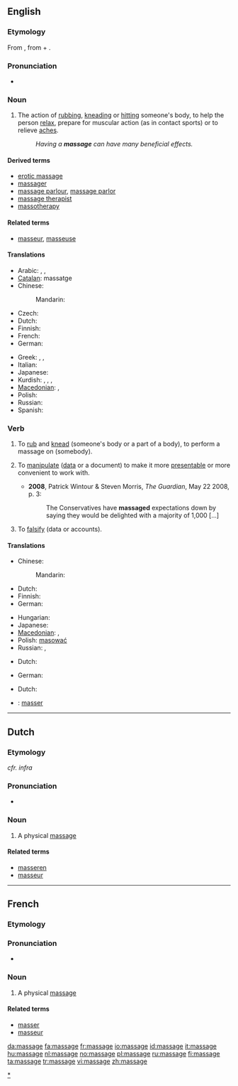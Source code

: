 {{also|Massage}}
==English==

===Etymology===
From {{etyl|fr}} {{term|massage|lang=fr}}, from {{term|masser||to [[mass]](age)}} + {{term|-age}}.

===Pronunciation===
{{wikipedia}}
* {{a|US}} {{IPA|/məˈsɑʒ/}}

===Noun===
{{en-noun}}

# The action of [[rub]]bing, [[knead]]ing or [[hit]]ting someone's body, to help the person [[relax]], prepare for muscular action (as in contact sports) or to relieve [[ache]]s.
#: ''Having a '''massage''' can have many beneficial effects.''

====Derived terms====
* [[erotic massage]]
* [[massager]]
* [[massage parlour]], [[massage parlor]]
* [[massage therapist]]
* [[massotherapy]]

====Related terms====
* [[masseur]], [[masseuse]]

====Translations====
{{trans-top|rubbing, kneading, or hitting muscled part of a body}}
* Arabic: {{t|ar|تدليك|m|tr=tadliik|sc=Arab}},  {{t|ar|تمسيد|m|tr=tamsiik|sc=Arab}},  {{t|ar|مساج|m|tr=masaaj|sc=Arab}}
* [[Catalan]]: massatge {{m}}
* Chinese:
*: Mandarin: {{t-|cmn|按摩|tr=ànmó|sc=Hani}}
* Czech: {{t-|cs|masáž|f}}
* Dutch: {{t+|nl|massage|f}}
* Finnish: {{t+|fi|hieronta}}
* French: {{t+|fr|massage|m}}
* German: {{t+|de|Massage|f}}
{{trans-mid}}
* Greek: {{t|el|μαλάσσω|tr=malassoo|sc=Grek}},  {{t|el|χειρομαλάσσω|tr=cheiromalassoo|sc=Grek}},  {{t|el|εντρίβω|tr=entriboo|sc=Grek}}
* Italian: {{t+|it|massaggio|m}}
* Japanese: {{t|ja|マッサージ|tr=''massāji''|sc=Jpan}}
* Kurdish: {{t|ku|gemirandin|f}}, {{t|ku|perixandin|f}}, {{t|ku|mistdan|f}}, {{t+|ku|masaj|f}}
* [[Macedonian]]: {{t|mk|масажа|f|tr=masáža|xs=Macedonian}},  {{t|mk|трлање|n|tr=t'rlanje|xs=Macedonian}}
* Polish: {{t-|pl|masaż|m}}
* Russian: {{t|ru|массаж|m|tr=massáž|sc=Cyrl}}
* Spanish: {{t-|es|masaje|m}}
{{trans-bottom}}

===Verb===
{{en-verb|massag|ing}}

# {{transitive}} To [[rub]] and [[knead]] (someone's body or a part of a body), to perform a massage on (somebody).
# {{transitive}} To [[manipulate]] ([[data]] or a document) to make it more [[presentable]] or more convenient to work with.
#* '''2008''', Patrick Wintour & Steven Morris, ''The Guardian'', May 22 2008, p. 3:
#*: The Conservatives have '''massaged''' expectations down by saying they would be delighted with a majority of 1,000 [...]
# {{transitive}} To [[falsify]] (data or accounts).

====Translations====
{{trans-top|to perform a massage on somebody}}
* Chinese:
*: Mandarin: {{t-|cmn|按摩|tr=ànmó|sc=Hani}}
* Dutch: {{t-|nl|masseren}}
* Finnish: {{t-|fi|hieroa}}
* German: {{t+|de|massieren}}
{{trans-mid}}
* Hungarian: {{t|hu|masszíroz}}
* Japanese: {{t|ja|マッサージする|tr=massāji-surú|sc=Jpan}}
* [[Macedonian]]: {{t|mk|масира|tr=masíra|xs=Macedonian}},  {{t|mk|трла|tr=t'rla|xs=Macedonian}}
* Polish: [[masować]]
* Russian: {{t|ru|массировать|tr=massírovat'|sc=Cyrl}} {{impf}},  {{t|ru|делать массаж|tr=délat' massáž|sc=Cyrl}}
{{trans-bottom}}

{{trans-top|to manipulate data or a document}}
* Dutch: {{t-|nl|manipuleren}}
{{trans-mid}}
* German: {{t+|de|schönen}}
{{trans-bottom}}

{{trans-top|to falsify data or accounts}}
* Dutch: {{t+|nl|vervalsen}}
{{trans-mid}}
{{trans-bottom}}

{{checktrans-top}}
* {{ttbc|French}}: [[masser]]
{{checktrans-bottom}}

[[Category:Massage|*]]

----

==Dutch==

===Etymology===
{{etyl|fr}} ''cfr. infra''

===Pronunciation===
* {{audio|Nl-massage.ogg|Audio}}

===Noun===
{{nl-noun|massages|massagetje}}

# A physical [[#English|massage]]

====Related terms====
* [[masseren]]
* [[masseur]] {{m}}

----

==French==

===Etymology===
{{suffix|masser|age|lang=fr}}

===Pronunciation===
* {{IPA|/masaʒ/|lang=fr}}

===Noun===
{{fr-noun|m}}

# A physical [[#English|massage]]

====Related terms====
* [[masser]]
* [[masseur]] {{m}}

[[da:massage]]
[[fa:massage]]
[[fr:massage]]
[[io:massage]]
[[id:massage]]
[[it:massage]]
[[hu:massage]]
[[nl:massage]]
[[no:massage]]
[[pl:massage]]
[[ru:massage]]
[[fi:massage]]
[[ta:massage]]
[[tr:massage]]
[[vi:massage]]
[[zh:massage]]